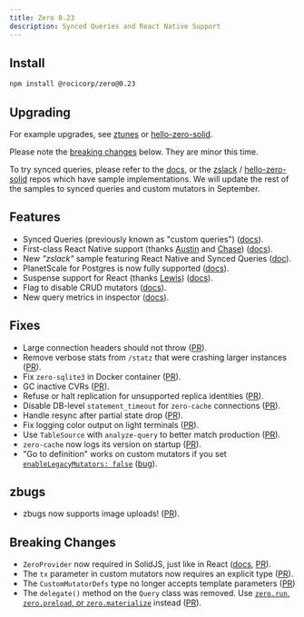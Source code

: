 ```yaml
---
title: Zero 0.23
description: Synced Queries and React Native Support
---
```


## Install

```bash
npm install @rocicorp/zero@0.23
```

## Upgrading

For example upgrades, see [ztunes](https://github.com/rocicorp/ztunes/pull/18) or [hello-zero-solid](https://github.com/rocicorp/hello-zero-solid/pull/26).

Please note the [breaking changes](#breaking-changes) below. They are minor this time.

To try synced queries, please refer to the [docs](/docs/synced-queries), or the [zslack](https://github.com/rocicorp/zslack) / [hello-zero-solid](https://github.com/rocicorp/hello-zero-solid) repos which have sample implementations. We will update the rest of the samples to synced queries and custom mutators in September.

## Features

- Synced Queries (previously known as "custom queries") ([docs](/docs/synced-queries)).
- First-class React Native support (thanks [Austin](https://github.com/austinm911) and [Chase](https://x.com/0xcadams)) ([docs](/docs/react-native)).
- New *"zslack"* sample featuring React Native and Synced Queries ([doc](/doc/samples#zslack)).
- PlanetScale for Postgres is now fully supported ([docs](/docs/connecting-to-postgres)).
- Suspense support for React (thanks [Lewis](https://x.com/lewisl9029)) ([docs](/docs/react#suspense)).
- Flag to disable CRUD mutators ([docs](/docs/custom-mutators#disabling-crud-mutators)).
- New query metrics in inspector ([docs](/docs/debug/inspector#query-metrics)).

## Fixes

- Large connection headers should not throw ([PR](https://github.com/rocicorp/mono/pull/4720)).
- Remove verbose stats from `/statz` that were crashing larger instances ([PR](https://github.com/rocicorp/mono/pull/4719)).
- Fix `zero-sqlite3` in Docker container ([PR](https://github.com/rocicorp/mono/pull/4739)).
- GC inactive CVRs ([PR](https://github.com/rocicorp/mono/pull/4741)).
- Refuse or halt replication for unsupported replica identities ([PR](https://github.com/rocicorp/mono/pull/4775)).
- Disable DB-level `statement_timeout` for `zero-cache` connections ([PR](https://github.com/rocicorp/mono/pull/4811)).
- Handle resync after partial state drop ([PR](https://github.com/rocicorp/mono/pull/48141)).
- Fix logging color output on light terminals ([PR](https://github.com/rocicorp/mono/pull/4056)).
- Use `TableSource` with `analyze-query` to better match production ([PR](https://github.com/rocicorp/mono/pull/4822)).
- `zero-cache` now logs its version on startup ([PR](https://github.com/rocicorp/mono/pull/4734)).
- "Go to definition" works on custom mutators if you set [`enableLegacyMutators: false`](/docs/custom-mutators#disabling-crud-mutators) ([bug](https://bugs.rocicorp.dev/issue/3830)).

## zbugs

- zbugs now supports image uploads! ([PR](https://github.com/rocicorp/mono/pull/4724)).

## Breaking Changes

- `ZeroProvider` now required in SolidJS, just like in React ([docs](/docs/solidjs#setup), [PR](https://github.com/rocicorp/mono/pull/4692)).
- The `tx` parameter in custom mutators now requires an explicit type ([PR](https://github.com/rocicorp/mono/pull/4703)).
- The `CustomMutatorDefs` type no longer accepts template parameters ([PR](https://github.com/rocicorp/mono/pull/4703))
- The `delegate()` method on the `Query` class was removed. Use [`zero.run`, `zero.preload`, or `zero.materialize`](/docs/synced-queries#invoking-queries) instead ([PR](https://github.com/rocicorp/mono/pull/4806)).

